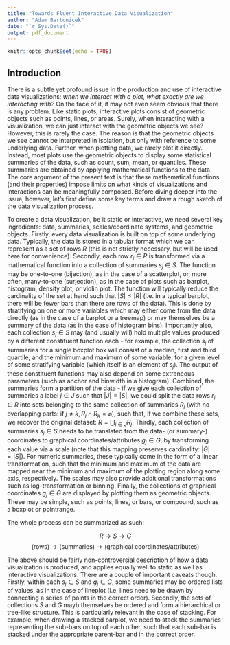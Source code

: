```yaml
---
title: "Towards Fluent Interactive Data Visualization"
author: "Adam Bartonicek"
date: "`r Sys.Date()`"
output: pdf_document
---
```


```r
knitr::opts_chunk$set(echo = TRUE)
```

## Introduction

There is a subtle yet profound issue in the production and use of interactive data visualizations: *when we interact with a plot, what exactly are we interacting with?* On the face of it, it may not even seem obvious that there is any problem. Like static plots, interactive plots consist of geometric objects such as points, lines, or areas. Surely, when interacting with a visualization, we can just interact with the geometric objects we see? However, this is rarely the case. The reason is that the geometric objects we see cannot be interpreted in isolation, but only with reference to some underlying data. Further, when plotting data, we rarely plot it directly. Instead, most plots use the geometric objects to display some statistical summaries of the data, such as count, sum, mean, or quantiles. These summaries are obtained by applying mathematical functions to the data. The core argument of the present text is that these mathematical functions (and their properties) impose limits on what kinds of visualizations and interactions can be meaningfully composed. Before diving deeper into the issue, however, let's first define some key terms and draw a rough sketch of the data visualization process.

To create a data visualization, be it static or interactive, we need several key ingredients: data, summaries, scales/coordinate systems, and geometric objects. Firstly, every data visualization is built on top of some underlying data. Typically, the data is stored in a tabular format which we can represent as a set of rows $R$ (this is not strictly necessary, but will be used here for convenience). Secondly, each row $r_i \in R$ is transformed via a mathematical function into a collection of summaries $s_j \in S$. The function may be one-to-one (bijection), as in the case of a scatterplot, or, more often, many-to-one (surjection), as in the case of plots such as barplot, histogram, density plot, or violin plot. The function will typically reduce the cardinality of the set at hand such that $\lvert S \lvert \leq \lvert R \lvert$ (i.e. in a typical barplot, there will be fewer bars than there are rows of the data). This is done by stratifying on one or more variables which may either come from the data directly (as in the case of a barplot or a treemap) or may themselves be a summary of the data (as in the case of histogram bins). Importantly also, each collection $s_j \in S$ may (and usually will) hold multiple values produced by a different constituent function each - for example, the collection $s_j$ of summaries for a single boxplot box will consist of a median, first and third quartile, and the minimum and maximum of some variable, for a given level of some stratifying variable (which itself is an element of $s_j$). The output of these constituent functions may also depend on some extraneous parameters (such as anchor and binwidth in a histogram). Combined, the summaries form a partition of the data - if we give each collection of summaries a label $j \in J$ such that $\lvert J \lvert = \lvert S \lvert$, we could split the data rows $r_i \in R$ into sets belonging to the same collection of summaries $R_{j}$ (with no overlapping parts: if $j \neq k, R_j \cap R_k = \varnothing$), such that, if we combine these sets, we recover the original dataset: $R = \bigcup_{j \in J} R_j$. Thirdly, each collection of summaries $s_j \in S$ needs to be translated from the data- (or summary-) coordinates to graphical coordinates/attributes $g_j \in G$, by transforming each value via a scale (note that this mapping preserves cardinality: $\lvert G \lvert = \lvert S \lvert$). For numeric summaries, these typically come in the form of a linear transformation, such that the minimum and maximum of the data are mapped near the minimum and maximum of the plotting region along some axis, respectively. The scales may also provide additional transformations such as log-transformation or binning. Finally, the collections of graphical coordinates $g_j \in G$ are displayed by plotting them as geometric objects. These may be simple, such as points, lines, or bars, or compound, such as a boxplot or pointrange.     

The whole process can be summarized as such:

$$R \to S \to G$$
$$\text{(rows)} \to \text{(summaries)} \to \text{(graphical coordinates/attributes)}$$

The above should be fairly non-controversial description of how a data visualization is produced, and applies equally well to static as well as interactive visualizations. There are a couple of important caveats though. Firstly, within each $s_j \in S$ and $g_j \in G$, some summaries may be ordered lists of values, as in the case of lineplot (i.e. lines need to be drawn by connecting a series of points in the correct order). Secondly, the sets of collections $S$ and $G$ mayb themselves be ordered and form a hierarchical or tree-like structure. This is particularly relevant in the case of stacking. For example, when drawing a stacked barplot, we need to stack the summaries representing the sub-bars on top of each other, such that each sub-bar is stacked under the appropriate parent-bar and in the correct order.  

